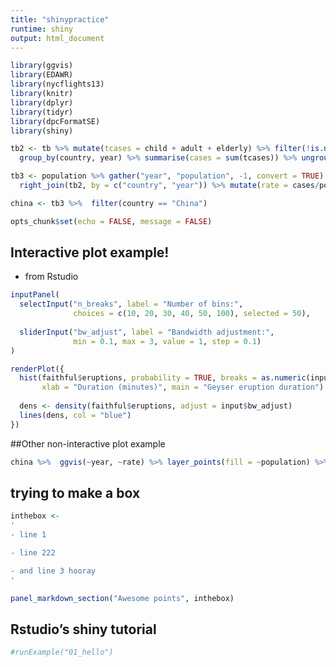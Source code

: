 ```yaml
---
title: "shinypractice"
runtime: shiny
output: html_document
---
```

```r
library(ggvis)
library(EDAWR)
library(nycflights13)
library(knitr)
library(dplyr)
library(tidyr)
library(dpcFormatSE)
library(shiny)

tb2 <- tb %>% mutate(tcases = child + adult + elderly) %>% filter(!is.na(tcases)) %>% 
  group_by(country, year) %>% summarise(cases = sum(tcases)) %>% ungroup() 

tb3 <- population %>% gather("year", "population", -1, convert = TRUE) %>% 
  right_join(tb2, by = c("country", "year")) %>% mutate(rate = cases/population * 10000)

china <- tb3 %>%  filter(country == "China")

opts_chunk$set(echo = FALSE, message = FALSE)
```

## Interactive plot example!
- from Rstudio

```r
inputPanel(
  selectInput("n_breaks", label = "Number of bins:",
              choices = c(10, 20, 30, 40, 50, 100), selected = 50),
  
  sliderInput("bw_adjust", label = "Bandwidth adjustment:",
              min = 0.1, max = 3, value = 1, step = 0.1)
)

renderPlot({
  hist(faithful$eruptions, probability = TRUE, breaks = as.numeric(input$n_breaks),
       xlab = "Duration (minutes)", main = "Geyser eruption duration")
  
  dens <- density(faithful$eruptions, adjust = input$bw_adjust)
  lines(dens, col = "blue")
})
```

##Other non-interactive plot example
```r
china %>%  ggvis(~year, ~rate) %>% layer_points(fill = ~population) %>% layer_lines(stroke := "red") %>% layer_smooths(stroke := "green")
```

## trying to make a box

```r
inthebox <- 
'
- line 1

- line 222

- and line 3 hooray
'

panel_markdown_section("Awesome points", inthebox)
```

## Rstudio's shiny tutorial

```r
#runExample("01_hello")

```








